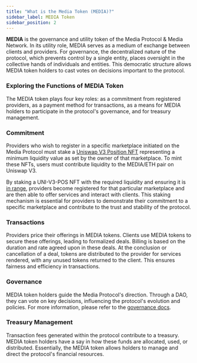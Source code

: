 ```yaml
---
title: "What is the Media Token (MEDIA)?"
sidebar_label: MEDIA Token
sidebar_position: 2
---
```



**MEDIA** is the governance and utility token of the Media Protocol & Media Network. In its utility role, MEDIA serves as a medium of exchange between clients and providers. For governance, the decentralized nature of the protocol, which prevents control by a single entity, places oversight in the collective hands of individuals and entities. This democratic structure allows MEDIA token holders to cast votes on decisions important to the protocol.

### Exploring the Functions of MEDIA Token

The MEDIA token plays four key roles: as a commitment from registered providers, as a payment method for transactions, as a means for MEDIA holders to participate in the protocol's governance, and for treasury management.

### Commitment

Providers who wish to register in a specific marketplace initiated on the Media Protocol must stake a [Uniswap V3 Position NFT](https://support.uniswap.org/hc/en-us/articles/20980786685069-Why-is-liquidity-position-ownership-represented-by-tokens-or-NFTs-) representing a minimum liquidity value as set by the owner of that marketplace. To mint these NFTs, users must contribute liquidity to the MEDIA/ETH pair on Uniswap V3.

By staking a UNI-V3-POS NFT with the required liquidity and ensuring it is [in range](https://docs.uniswap.org/concepts/protocol/concentrated-liquidity#active-liquidity), providers become registered for that particular marketplace and are then able to offer services and interact with clients. This staking mechanism is essential for providers to demonstrate their commitment to a specific marketplace and contribute to the trust and stability of the protocol.


### Transactions

Providers price their offerings in MEDIA tokens. Clients use MEDIA tokens to secure these offerings, leading to formalized deals. Billing is based on the duration and rate agreed upon in these deals. At the conclusion or cancellation of a deal, tokens are distributed to the provider for services rendered, with any unused tokens returned to the client. This ensures fairness and efficiency in transactions. 

### Governance

MEDIA token holders guide the Media Protocol's direction. Through a DAO, they can vote on key decisions, influencing the protocol's evolution and policies.
For more information, please refer to the [governance docs](/governance/overview).

### Treasury Management

Transaction fees generated within the protocol contribute to a treasury. MEDIA token holders have a say in how these funds are allocated, used, or distributed. Essentially, the MEDIA token allows holders to manage and direct the protocol's financial resources.

<MediaNetwork />